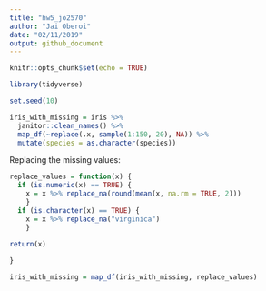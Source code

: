 ```yaml
---
title: "hw5_jo2570"
author: "Jai Oberoi"
date: "02/11/2019"
output: github_document
---
```


```r
knitr::opts_chunk$set(echo = TRUE)
```

```r
library(tidyverse)

set.seed(10)

iris_with_missing = iris %>% 
  janitor::clean_names() %>% 
  map_df(~replace(.x, sample(1:150, 20), NA)) %>%
  mutate(species = as.character(species))

```

Replacing the missing values:
```r
replace_values = function(x) {
  if (is.numeric(x) == TRUE) {
    x = x %>% replace_na(round(mean(x, na.rm = TRUE, 2)))
    }
  if (is.character(x) == TRUE) {
    x = x %>% replace_na("virginica")
    }

return(x)
  
}

iris_with_missing = map_df(iris_with_missing, replace_values)
```


